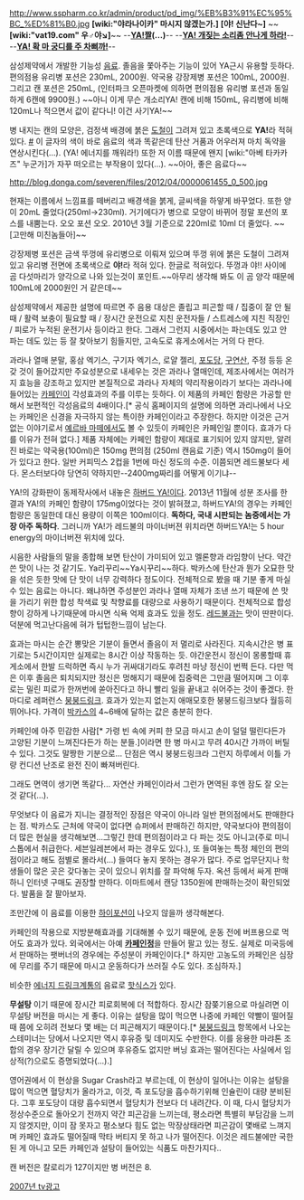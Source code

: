 http://www.sspharm.co.kr/admin/product/pd_img/%EB%B3%91%EC%95%BC_%ED%81%B0.jpg
'''[wiki:"야라나이카" 마시지 않겠는가.]'''
'''[야! 신난다~]'''
~~'''[wiki:"vat19.com" 우♂야↘]'''~~
--'''[[야짤|YA!짤]](...)'''--
--'''[[야 개 짖는 소리 좀 안 나게 하라|YA! 개짖는 소리좀 안나게 하라!]]'''--
--'''[[서울메이트|YA! 확 마 궁디를 주 차삐까!]]'''--

삼성제약에서 개발한 기능성 [[음료]]. 졸음을 쫓아주는 기능이 있어 YA근시 유용할 듯하다. 편의점용 유리병 포션은 230mL, 2000원. 약국용 강장제병 포션은 100mL, 2000원. 그리고 캔 포션은 250mL, (인터파크 오픈마켓에 의하면 편의점용 유리병 포션과 동일하게 6캔에 9900원.) ~~아니 이게 무슨 개소리YA! 캔에 비해 150mL, 유리병에 비해 120mL나 적으면서 값이 같다니! 이건 사기YA!~~

병 내지는 캔의 모양은, 검정색 배경에 붉은 [[도철]]이 그려져 있고 초록색으로 '''YA!'''라 적혀 있다. [http://cfs6.tistory.com/image/3/tistory/2008/04/30/19/45/48184dc715f00 #] 이 글자의 색이 바로 음료의 색과 똑같은데 탄산 거품과 어우러져 마치 독약을 연상시킨다(…). (YA! 에너지를 깨워라!) 또한 저 이름 때문에 왠지 [wiki:"아베 타카카즈" 누군가]가 자꾸 떠오르는 부작용이 있다(…). ~~아아, 좋은 음료다~~

http://blog.donga.com/severen/files/2012/04/0000061455_0_500.jpg

현재는 이름에서 느낌표를 떼버리고 배경색을 붉게, 글씨색을 하얗게 바꾸었다. 또한 양이 20mL 줄었다(250ml->230ml). 거기에다가 병으로 모양이 바뀌어 정말 포션의 포스를 내뿜는다. 오오 포션 오오. 2010년 3월 기준으로 220ml로 10ml 더 줄었다. ~~[고만해 미친놈들아]~~

강장제병 포션은 금색 뚜껑에 유리병으로 이뤄져 있으며 뚜껑 위에 붉은 도철이 그려져 있고 유리병 전면에 초록색으로 '''야!'''라 적혀 있다. 한글로 적혀있다. 뚜껑과 야!! 사이에 곰 다섯마리가 양각으로 나와 있는것이 포인트.~~아무리 생각해 봐도 이 곰 양각 때문에 100mL에 2000원인 거 같은데~~

삼성제약에서 제공한 설명에 따르면 주 음용 대상은 졸립고 피곤할 때 / 집중이 잘 안 될 때 / 활력 보충이 필요할 때 / 장시간 운전으로 지친 운전자들 / 스트레스에 지친 직장인 / 피로가 누적된 운전기사 등이라고 한다. 그래서 그런지 시중에서는 파는데도 있고 안 파는 데도 있는 등 잘 찾아보기 힘들지만, 고속도로 휴게소에서는 거의 다 판다.

과라나 열매 분말, 홍삼 엑기스, 구기자 엑기스, 로얄 젤리, [[포도당]], [[구연산]], 주정 등등 온갖 것이 들어갔지만 주요성분으로 내세우는 것은 과라나 열매인데, 제조사에서는 여러가지 효능을 강조하고 있지만 본질적으로 과라나 자체의 약리작용이라기 보다는 과라나에 들어있는 [[카페인]]이 각성효과의 주를 이루는 듯하다. 이 제품의 카페인 함량은 가공할 만해서 보편적인 각성음료의 4배이다.[* 공식 홈페이지의 설명에 의하면 과리나에서 나오는 카페인은 신경을 자극하지 않는 특이한 카페인이라고 주장한다. 하지만 이것은 근거없는 이야기로서 [[예르바 마떼]]에서도 볼 수 있듯이 카페인은 카페인일 뿐이다. 효과가 다를 이유가 전혀 없다.] 제품 자체에는 카페인 함량이 제대로 표기되어 있지 않지만, 알려진 바로는 약국용(100ml)은 150mg 편의점 (250ml 캔음료 기준) 역시 150mg이 들어가 있다고 한다. 일반 커피믹스 2컵을 1번에 마신 정도의 수준. 이쯤되면 레드불보다 세다. 몬스터보다야 당연히 약하지만--2400mg짜리를 어떻게 이기냐-- 

YA!의 강화판이 동제작사에서 내놓은 [[하버드 YA!]]이다. 2013년 11월에 성분 조사를 한 결과 YA!의 카페인 함량이 175mg이었다는 것이 밝혀졌고, 하버드YA!의 경우는 카페인 함량은 동일한데 대신 용량이 이쪽은 100ml이다. '''독하다, 국내 시판되는 놈중에서는 가장 아주 독하다'''. 그러니까 YA!가 레드불의 마이너버젼 위치라면 하버드YA!는 5 hour energy의 마이너버젼 위치에 있다. 

시음한 사람들의 말을 종합해 보면 탄산이 가미되어 있고 멜론향과 라임향이 난다. 약간 쓴 맛이 나는 것 같기도. Ya리꾸리~~Ya시꾸리~~하다. 박카스에 탄산과 뭔가 오묘한 맛을 섞은 듯한 맛에 단 맛이 너무 강력하다 정도이다. 전체적으로 봤을 때 기분 좋게 마실 수 있는 음료는 아니다. 왜냐하면 주성분인 과라나 열매 자체가 조낸 쓰기 때문에 쓴 맛을 가리기 위한 합성 착색료 및 착향료를 대량으로 사용하기 때문이다. 전체적으로 합성향이 강하게 나기때문에 마시면 식욕 억제 효과도 있을 정도. [[레드불]]과는 맛이 딴판이다. 덕분에 먹고난다음에 혀가 텁텁한느낌이 남는다.

효과는 마시는 순간 뽕맞은 기분이 들면서 졸음이 저 멀리로 사라진다. 지속시간은 병 표기로는 5시간이지만 실제로는 8시간 이상 작동하는 듯. 야간운전시 정신이 몽롱할때 휴게소에서 한발 드럭하면 즉시 누가 귀싸대기라도 후려친 마냥 정신이 번쩍 든다. 다만 먹은 이후 졸음은 퇴치되지만 정신은 멍해지기 때문에 집중력은 그만큼 떨어지며 그 이후로는 밀린 피로가 한꺼번에 쏟아진다고 하니 빨리 일을 끝내고 쉬어주는 것이 좋겠다. 한마디로 레퍼런스 [[붕붕드링크]]. 효과가 있는지 없는지 애매모호한 붕붕드링크보다 월등히 뛰어나다. 가격이 [[박카스]]의 4~6배에 달하는 값은 충분히 한다.

카페인에 아주 민감한 사람[* 가령 빈 속에 커피 한 모금 마시고 손이 덜덜 떨린다든가 고양된 기분이 느껴진다든가 하는 분들.]이라면 한 병 마시고 무려 40시간 가까이 버틸 수 있다. 그것도 말짱한 기분으로... 단점은 역시 붕붕드링크라 그런지 하루에서 이틀 가량 컨디션 난조로 완전 진이 빠져버린다.

그래도 면역이 생기면 똑같다... 자연산 카페인이라서 그런가 면역된 후엔 잠도 잘 오는 것 같다(...).

무엇보다 이 음료가 지니는 결정적인 장점은 약국이 아니라 일반 편의점에서도 판매한다는 점. 박카스도 근처에 약국이 없다면 슈퍼에서 판매하긴 하지만, 약국보다야 편의점이 더 많은 현실을 생각해보면...그렇긴 한데 편의점이라고 다 파는 것도 아니고(주로 미니스톱에서 취급한다. 세븐일레븐에서 파는 경우도 있다.), 또 들여놓는 특정 체인의 편의점이라고 해도 점별로 몰라서(...) 들여다 놓지 못하는 경우가 많다. 주로 업무단지나 학생들이 많은 곳은 갖다놓는 곳이 있으니 위치를 잘 파악해 두자. 옥션 등에서 싸게 판매하니 인터넷 구매도 권장할 만하다. 이마트에서 캔당 1350원에 판매하는것이 확인되었다. 발품을 잘 팔아보자.

조만간에 이 음료를 이용한 [[하이포션]]이 나오지 않을까 생각해본다.

카페인의 작용으로 지방분해효과를 기대해볼 수 있기 때문에, 운동 전에 버프용으로 먹어도 효과가 있다. 외국에서는 아예 '''[[카페인]]정'''을 만들어 팔고 있는 정도. 실제로 미국등에서 판매하는 팻버너의 경우에는 주성분이 카페인이다.[* 하지만 고농도의 카페인은 심장에 무리를 주기 때문에 마시고 운동하다가 쓰러질 수도 있다. 조심하자.]

비슷한 [[에너지 드링크]]계통의 음료로 [[핫식스]]가 있다.

'''무설탕''' 이기 때문에 장시간 피로회복에 더 적합하다. 장시간 잠쫒기용으로 마실려면 이 무설탕 버전을 마시는 게 좋다. 이유는 설탕을 많이 먹으면 나중에 카페인 약빨이 떨어질때 쯤에 오히려 전보다 몇 배는 더 피곤해지기 때문이다.[* [[붕붕드링크]] 항목에서 나오는 스테미너는 당에서 나오지만 역시 후유증 및 데미지도 수반한다. 이를 응용한 마랴톤 조합의 경우 장기간 달릴 수 있으며 후유증도 없지만 버닝 효과는 떨어진다는 사실에서 임상적(?)으로도 증명되었다(...).]

영어권에서 이 현상을 Sugar Crash라고 부르는데, 이 현상이 일어나는 이유는 설탕을 많이 먹으면 혈당치가 올라가고, 이것, 즉 포도당을 흡수하기위해 인슐린이 대량 분비된다. 그후 포도당이 대량 흡수되면서 혈당치가 전보다 더 내려간다. 이 때, 다시 혈당치가 정상수준으로 돌아오기 전까지 약간 피곤감을 느끼는데, 평소라면 특별히 부담감을 느끼지 않겟지만, 이미 잠 못자고 평소보다 힘도 없는 막장상태라면 피곤감이 몇배로 느껴지며 카페인 효과도 떨어질때 막타 버티지 못 하고 나가 떨어진다. 이것은 레드불에만 국한된 게 아니고 모든 카페인과 설탕이 들어있는 식품도 마찬가지다..

캔 버전은 칼로리가 127이지만 병 버전은 8.

[http://www.advertising.co.kr/ads/list/showTvAd.do?ukey=170138 2007년 tv광고]
